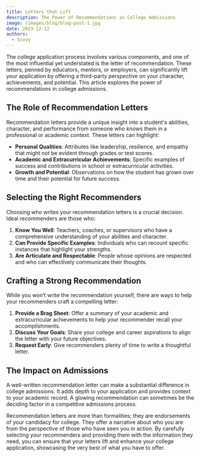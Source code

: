 ```yaml
---
title: Letters that Lift
description: The Power of Recommendations in College Admissions
image: /images/blog/blog-post-1.jpg
date: 2023-12-12
authors:
  - Sivvy
---
```


The college application process involves various components, and one of the most influential yet understated is the letter of recommendation. These letters, penned by educators, mentors, or employers, can significantly lift your application by offering a third-party perspective on your character, achievements, and potential. This article explores the power of recommendations in college admissions.

## The Role of Recommendation Letters

Recommendation letters provide a unique insight into a student's abilities, character, and performance from someone who knows them in a professional or academic context. These letters can highlight:

- **Personal Qualities**: Attributes like leadership, resilience, and empathy that might not be evident through grades or test scores.
- **Academic and Extracurricular Achievements**: Specific examples of success and contributions in school or extracurricular activities.
- **Growth and Potential**: Observations on how the student has grown over time and their potential for future success.

## Selecting the Right Recommenders

Choosing who writes your recommendation letters is a crucial decision. Ideal recommenders are those who:

1. **Know You Well**: Teachers, coaches, or supervisors who have a comprehensive understanding of your abilities and character.
2. **Can Provide Specific Examples**: Individuals who can recount specific instances that highlight your strengths.
3. **Are Articulate and Respectable**: People whose opinions are respected and who can effectively communicate their thoughts.

## Crafting a Strong Recommendation

While you won’t write the recommendation yourself, there are ways to help your recommenders craft a compelling letter:

1. **Provide a Brag Sheet**: Offer a summary of your academic and extracurricular achievements to help your recommender recall your accomplishments.
2. **Discuss Your Goals**: Share your college and career aspirations to align the letter with your future objectives.
3. **Request Early**: Give recommenders plenty of time to write a thoughtful letter.

## The Impact on Admissions

A well-written recommendation letter can make a substantial difference in college admissions. It adds depth to your application and provides context to your academic record. A glowing recommendation can sometimes be the deciding factor in a competitive admissions process.

Recommendation letters are more than formalities; they are endorsements of your candidacy for college. They offer a narrative about who you are from the perspective of those who have seen you in action. By carefully selecting your recommenders and providing them with the information they need, you can ensure that your letters lift and enhance your college application, showcasing the very best of what you have to offer.

